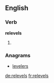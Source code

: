==English==

===Verb===
'''relevels'''
# {{third-person singular of|[[relevel]]}}

===Anagrams===
* [[levelers#English|levelers]]

[[de:relevels]]
[[fr:relevels]]